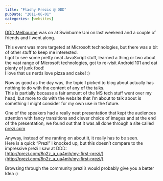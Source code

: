 ```yaml
---
title: "Flashy Prezis @ DDD"
pubDate: "2011-06-01"
categories: [websites]
---
```


[DDD Melbourne](https://www.dddmelbourne.com/) was on at Swinburne Uni on last weekend and a couple of friends and I went along.

This event was more targeted at Microsoft technologies, but there was a bit of other stuff to keep me interested.  
I got to see some pretty neat JavaScript stuff, learned a thing or two about the vast range of Microsoft technologies, got to re-visit Android 101 and eat plenty of junk food!  
I love that us nerds love pizza and cake! :)

Now as good as the day was, the topic I picked to blog about actually has nothing to do with the content of any of the talks.  
This is partially because a fair amount of the MS tech stuff went over my head, but more to do with the website that I’m about to talk about is something I might consider for my own use in the future.

One of the speakers had a really neat presentation that kept the audiences attention with fancy transitions and clever choice of images and at the end of the presentation, we found out that it was all done through a site called [prezi.com](http://prezi.com/)

Anyway, instead of me ranting on about it, it really has to be seen.  
Here is a quick “Prezi” I knocked up, but this doesn’t compare to the impressive prezi I saw at DDD:  
[http://prezi.com/8p2z_a_ua4mh/my-first-prezi/](http://prezi.com/8p2z_a_ua4mh/my-first-prezi/)

Browsing through the community prezi’s would probably give you a better Idea :)  
[  
](http://prezi.com/8p2z_a_ua4mh/my-first-prezi/)
